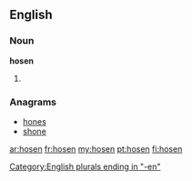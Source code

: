 {{also|Hosen}}
==English==

===Noun===
'''hosen'''
# {{plural of|[[hose]]}}

===Anagrams===
* [[hones#English|hones]]
* [[shone#English|shone]]

[[Category:English plurals ending in "-en"]]

[[ar:hosen]]
[[fr:hosen]]
[[my:hosen]]
[[pt:hosen]]
[[fi:hosen]]